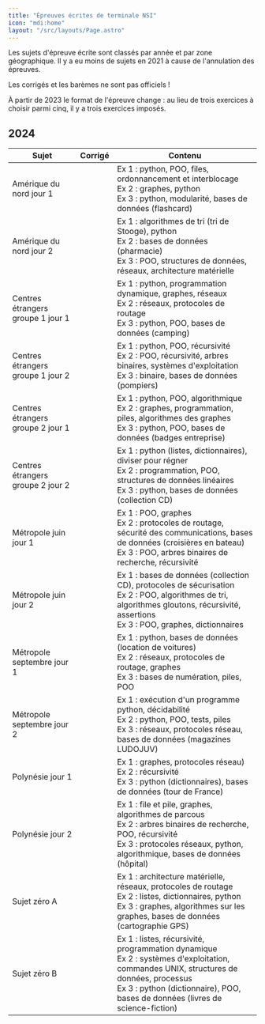 ```yaml
---
title: "Épreuves écrites de terminale NSI"
icon: "mdi:home"
layout: "/src/layouts/Page.astro"
---
```


Les sujets d'épreuve écrite sont classés par année et par zone géographique. Il y a eu moins de sujets en 2021 à cause de l'annulation des épreuves.

Les corrigés et les barèmes ne sont pas officiels !

À partir de 2023 le format de l'épreuve change : au lieu de trois exercices à choisir parmi cinq, il y a trois exercices imposés.

## 2024


Sujet |	Corrigé |	Contenu
---|---|---
Amérique du nord jour 1 | 	| Ex 1 : python, POO, files, ordonnancement et interblocage <br> Ex 2 : graphes, python <br> Ex 3 : python, modularité, bases de données (flashcard)
Amérique du nord jour 2 | 	|	Ex 1 : algorithmes de tri (tri de Stooge), python <br> Ex 2 : bases de données (pharmacie) <br> Ex 3 : POO, structures de données, réseaux, architecture matérielle
Centres étrangers groupe 1 jour 1 | 	| Ex 1 : python, programmation dynamique, graphes, réseaux <br> Ex 2 : réseaux, protocoles de routage <br> Ex 3 : python, POO, bases de données (camping)
Centres étrangers groupe 1 jour 2 |   |	Ex 1 : python, POO, récursivité <br> Ex 2 : POO, récursivité, arbres binaires, systèmes d'exploitation <br> Ex 3 : binaire, bases de données (pompiers)
Centres étrangers groupe 2 jour 1 | 	|	Ex 1 : python, POO, algorithmique <br> Ex 2 : graphes, programmation, piles, algorithmes des graphes <br> Ex 3 : python, POO, bases de données (badges entreprise)
Centres étrangers groupe 2 jour 2 | 	|	Ex 1 : python (listes, dictionnaires), diviser pour régner <br> Ex 2 : programmation, POO, structures de données linéaires <br> Ex 3 : python, bases de données (collection CD)
Métropole juin jour 1 |  |	Ex 1 : POO, graphes <br> Ex 2 : protocoles de routage, sécurité des communications, bases de données (croisières en bateau) <br> Ex 3 : POO, arbres binaires de recherche, récursivité
Métropole juin jour 2 |  |	Ex 1 : bases de données (collection CD), protocoles de sécurisation <br> Ex 2 : POO, algorithmes de tri, algorithmes gloutons, récursivité, assertions <br> Ex 3 : POO, graphes, dictionnaires
Métropole septembre jour 1 |  | Ex 1 : python, bases de données (location de voitures) <br> Ex 2 : réseaux, protocoles de routage, graphes <br> Ex 3 : bases de numération, piles, POO
Métropole septembre jour 2 |  | Ex 1 : exécution d'un programme python, décidabilité <br> Ex 2 : python, POO, tests, piles <br> Ex 3 : réseaux, protocoles réseau, bases de données (magazines LUDOJUV)
Polynésie jour 1 |  | Ex 1 : graphes, protocoles réseau) <br> Ex 2 : récursivité <br> Ex 3 : python (dictionnaires), bases de données (tour de France)
Polynésie jour 2 |  | Ex 1 : file et pile, graphes, algorithmes de parcous <br> Ex 2 : arbres binaires de recherche, POO, récursivité <br> Ex 3 : protocoles réseaux, python, algorithmique, bases de données (hôpital)
Sujet zéro A |  | Ex 1 : architecture matérielle, réseaux, protocoles de routage <br> Ex 2 : listes, dictionnaires, python <br> Ex 3 : graphes, algorithmes sur les graphes, bases de données (cartographie GPS)
Sujet zéro B | | Ex 1 : listes, récursivité, programmation dynamique <br> Ex 2 : systèmes d'exploitation, commandes UNIX, structures de données, processus <br> Ex 3 : python (dictionnaire), POO, bases de données (livres de science-fiction)
